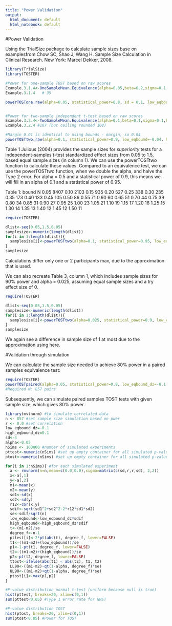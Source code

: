 ```yaml
---
title: "Power Validation"
output:
  html_document: default
  html_notebook: default
---
```


#Power Validation

Using the TrialSize package to calculate sample sizes base on examplesfrom Chow SC, Shao J, Wang H. Sample Size Calculation in Clinical Research. New York: Marcel Dekker, 2008.

```r
library(TrialSize)
library(TOSTER)

#Power for one-sample TOST based on raw scores
Example.3.1.4<-OneSampleMean.Equivalence(alpha=0.05,beta=0.2,sigma=0.1,delta=0.05,margin=0) 
Example.3.1.4   # 35

powerTOSTone.raw(alpha=0.05, statistical_power=0.8, sd = 0.1, low_eqbound=-0.05, high_eqbound=0.05, epsilon=0) #35


#Power for two-sample independent t-test based on raw scores
Example.3.2.4<-TwoSampleMean.Equivalence(alpha=0.1,beta=0.1,sigma=0.1,k=1,delta=0.05,margin=0.01)
Example.3.2.4 #107 (but ceiling rounded 108)

#Margin 0.01 is identical to using bounds - margin, so 0.04
powerTOSTtwo.raw(alpha=0.1, statistical_power=0.9, low_eqbound=-0.04, high_eqbound=0.04, sdpooled=0.1) #108

```



Table 1 Julious (2004) provides the sample sizes for *superiority* tests for a independent-samples *t*-test standardized effect sizes from 0.05 to 1.5, based equal sample sizes (in column 1). We can use the powerTOSTtwo function to calculate these values. Compared to an equivalence test, we can use the powerTOSTtwo function, when we double the alpha, and halve the Type 2 error. For alpha = 0.5 and a statistical power of 0.9, this means we will fill in an alpha of 0.1 and a statistical power of 0.95.

Table 1:
bound N
0.05 8407
0.10 2103
0.15 935 
0.20 527 
0.25 338 
0.30 235 
0.35 173 
0.40 133 
0.45 105 
0.50 86
0.55 71
0.60 60
0.65 51
0.70 44
0.75 39
0.80 34
0.85 31
0.90 27
0.95 25
1.00 23
1.05 21
1.10 19
1.15 17
1.20 16
1.25 15
1.30 14
1.35 13
1.40 12
1.45 12
1.50 11

```r
require(TOSTER)

dlist<-seq(0.05,1.5,0.05)
samplesize<-numeric(length(dlist))
for(i in 1:length(dlist)){
  samplesize[i]<-powerTOSTtwo(alpha=0.1, statistical_power=0.95, low_eqbound_d=-(dlist[i]), high_eqbound_d=(dlist[i]))
}
samplesize
```
Calculations differ only one or 2 participants max, due to the approximation that is used. 

We can also recreate Table 3, column 1, which includes sample sizes for 90% power and alpha = 0.025, assuming equal sample sizes and a try effect size of 0. 

```r
require(TOSTER)

dlist<-seq(0.05,1.5,0.05)
samplesize<-numeric(length(dlist))
for(i in 1:length(dlist)){
  samplesize[i]<-powerTOSTtwo(alpha=0.025, statistical_power=0.9, low_eqbound_d=-(dlist[i]), high_eqbound_d=(dlist[i]))
}
samplesize
```

We again see a difference in sample size of 1 at most due to the approximation using here.

#Validation through simulation

We can calculate the sample size needed to achieve 80% power in a paired samples equivalence test:

```r
require(TOSTER)
powerTOSTpaired(alpha=0.05, statistical_power=0.8, low_eqbound_dz=-0.1, high_eqbound_dz=0.1, epsilon=0) #Calculate n pairs
#Required N: 857 pairs
```

Subsequently, we can simulate paired samples TOST tests with given sample size, which gives 80% power. 

```r
library(mvtnorm) #to simulate correlated data
n <- 857 #set sample size simulation based on pwer
r <- 0.0 #set correlation
low_eqbound_dz=-0.1
high_eqbound_dz=0.1
sd<-4
alpha<-0.05
nSims <- 100000 #number of simulated experiments
pttest<-numeric(nSims) #set up empty container for all simulated p-values
ptost<-numeric(nSims) #set up empty container for all simulated p-values

for(i in 1:nSims){ #for each simulated experiment
  a <- rmvnorm(n=n,mean=c(0.0,0.0),sigma=matrix(c(sd,r,r,sd), 2,2))
  x<-a[,1]
  y<-a[,2]
  m1<-mean(x)
  m2<-mean(y)
  sd1<-sd(x)
  sd2<-sd(y)
  r12<-cor(x,y)
  sdif<-sqrt(sd1^2+sd2^2-2*r12*sd1*sd2)
  se<-sdif/sqrt(n)
  low_eqbound<-low_eqbound_dz*sdif
  high_eqbound<-high_eqbound_dz*sdif
  t<-(m1-m2)/se
  degree_f<-n-1
  pttest[i]<-2*pt(abs(t), degree_f, lower=FALSE)
  t1<-((m1-m2)+(low_eqbound))/se
  p1<-1-pt(t1, degree_f, lower=FALSE)
  t2<-((m1-m2)+(high_eqbound))/se
  p2<-pt(t2, degree_f, lower=FALSE)
  ttost<-ifelse(abs(t1) < abs(t2), t1, t2)
  LL90<-((m1-m2)-qt(1-alpha, degree_f)*se)
  UL90<-((m1-m2)+qt(1-alpha, degree_f)*se)
  ptost[i]<-max(p1,p2)
}

#P-value distribution normal t-test (uniform because null is true)
hist(pttest, breaks=20, xlim=c(0,1))
sum(pttest<0.05) #Type 1 error rate for NHST

#P-value distribution TOST
hist(ptost, breaks=20, xlim=c(0,1))
sum(ptost<0.05) #Power for TOST
```



